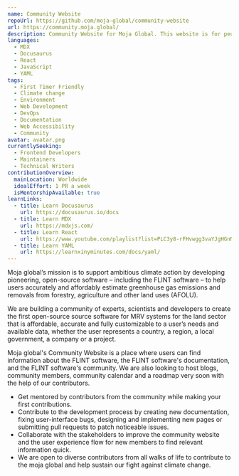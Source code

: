 ```yaml
---
name: Community Website
repoUrl: https://github.com/moja-global/community-website
url: https://community.moja.global/
description: Community Website for Moja Global. This website is for people to get a glimpse of Moja Global's projects and their developments. The website also holds blogs and guides by the Moja family to help you better understand our work and hopefully learn from the experience of others. 
languages:
  - MDX
  - Docusaurus
  - React
  - JavaScript
  - YAML
tags:
  - First Timer Friendly
  - Climate change
  - Environment
  - Web Development
  - DevOps
  - Documentation
  - Web Accessibility
  - Community
avatar: avatar.png
currentlySeeking:
  - Frontend Developers
  - Maintainers
  - Technical Writers
contributionOverview:
  mainLocation: Worldwide
  idealEffort: 1 PR a week
  isMentorshipAvailable: true
learnLinks:
  - title: Learn Docusaurus
    url: https://docusaurus.io/docs
  - title: Learn MDX
    url: https://mdxjs.com/
  - title: Learn React
    url: https://www.youtube.com/playlist?list=PLC3y8-rFHvwgg3vaYJgHGnModB54rxOk3
  - title: Learn YAML
    url: https://learnxinyminutes.com/docs/yaml/
---
```


<Overview>

Moja global’s mission is to support ambitious climate action by developing pioneering, open-source software – including the FLINT software – to help users accurately and affordably estimate greenhouse gas emissions and removals from forestry, agriculture and other land uses (AFOLU).

We are building a community of experts, scientists and developers to create the first open-source source software for MRV systems for the land sector that is affordable, accurate and fully customizable to a user’s needs and available data, whether the user represents a country, a region, a local government, a company or a project.

Moja global's Community Website is a place where users can find information about the FLINT software, the FLINT software's documentation, and the FLINT software's community. We are also looking to host blogs, community members, community calendar and a roadmap very soon with the help of our contributors.

</Overview>

<Contributing>

- Get mentored by contributors from the community while making your first contributions.
- Contribute to the development process by creating new documentation, fixing user-interface bugs, designing and implementing new pages or submitting pull requests to patch noticeable issues.
- Collaborate with the stakeholders to improve the community website and the user experience flow for new members to find relevant information quick.
- We are open to diverse contributors from all walks of life to contribute to the moja global and help sustain our fight against climate change.

</Contributing>
